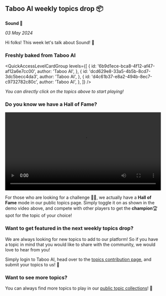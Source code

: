 
## Taboo AI weekly topics drop 📦

**Sound 🎵**

_03 May 2024_

Hi folks! This week let's talk about Sound! 🎵

### Freshly baked from Taboo AI

<QuickAccessLevelCardGroup
  levels={[
    {
      id: '6b9d1ece-bca8-4f12-af47-af12a6e7cc00',
      author: 'Taboo AI',
    },
    {
      id: 'dcd629e8-33a5-4b5b-8cd7-3dc5becc4da3',
      author: 'Taboo AI',
    },
    {
      id: 'd4c61b37-e8a2-494b-8ec7-c9732782c80c',
      author: 'Taboo AI',
    },
  ]}
/>

_You can directly click on the topics above to start playing!_

### Do you know we have a **Hall of Fame**?

<video width='100%' controls loop>
  <source src='/videos/hall-of-fame.mp4' type='video/mp4' />
  Your browser does not support the video tag.
</video>

For those who are looking for a challenge 🥷🏻, we actually have a **Hall of Fame** mode in our public topics page. Simply toggle it on as shown in the demo video above, and compete with other players to get the **champion**🏆 spot for the topic of your choice!

### Want to get featured in the next weekly topics drop?

We are always looking for new topics to add to our platform! So if you have a topic in mind that you would like to share with the community, we would love to hear from you!

Simply login to Taboo AI, head over to the [topics contribution page](/add-level), and submit your topics to us! 🚀

### Want to see more topics?

You can always find more topics to play in our [public topic collections](/levels)! 🌟

